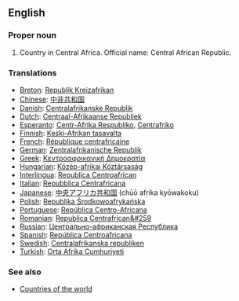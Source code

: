 ==English==

===Proper noun===

# Country in Central Africa. Official name: Central African Republic.
===Translations===
*[[Breton]]: [[Republik Kreizafrikan]]
*[[Chinese]]: [[中非共和国]]
*[[Danish]]: [[Centralafrikanske Republik]]
*[[Dutch]]: [[Centraal-Afrikaanse Republiek]]
*[[Esperanto]]: [[Centr-Afrika Respubliko]], [[Centrafriko]]
*[[Finnish]]: [[Keski-Afrikan tasavalta]]
*[[French]]: [[République centrafricaine]]
*[[German]]: [[Zentralafrikanische Republik]]
*[[Greek]]: [[Κεντροαφρικανική Δημοκρατία]]
*[[Hungarian]]: [[Közép-afrikai Köztársaság]]
*[[Interlingua]]: [[Republica Centroafrican]]
*[[Italian]]: [[Repubblica Centrafricana]]
*[[Japanese]]: [[中央アフリカ共和国]] (chūō afrika kyōwakoku)
*[[Polish]]: [[Republika Środkowoafrykańska]]
*[[Portuguese]]: [[República Centro-Africana]]
*[[Romanian]]: [[Republica Centrafrican&#259]]
*[[Russian]]: [[Центрально-африканская Республика]]
*[[Spanish]]: [[República Centroafricana]]
*[[Swedish]]: [[Centralafrikanska republiken]]
*[[Turkish]]: [[Orta Afrika Cumhuriyeti]]

===See also===
*[[Countries of the world]]